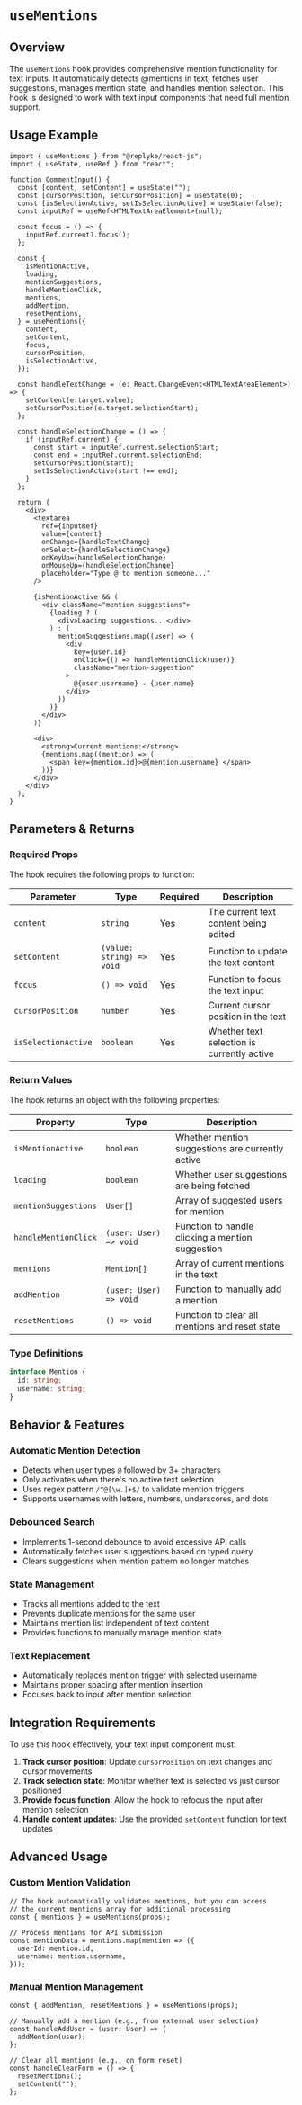 # `useMentions`

## Overview

The `useMentions` hook provides comprehensive mention functionality for text inputs. It automatically detects @mentions in text, fetches user suggestions, manages mention state, and handles mention selection. This hook is designed to work with text input components that need full mention support.

## Usage Example

```tsx
import { useMentions } from "@replyke/react-js";
import { useState, useRef } from "react";

function CommentInput() {
  const [content, setContent] = useState("");
  const [cursorPosition, setCursorPosition] = useState(0);
  const [isSelectionActive, setIsSelectionActive] = useState(false);
  const inputRef = useRef<HTMLTextAreaElement>(null);

  const focus = () => {
    inputRef.current?.focus();
  };

  const {
    isMentionActive,
    loading,
    mentionSuggestions,
    handleMentionClick,
    mentions,
    addMention,
    resetMentions,
  } = useMentions({
    content,
    setContent,
    focus,
    cursorPosition,
    isSelectionActive,
  });

  const handleTextChange = (e: React.ChangeEvent<HTMLTextAreaElement>) => {
    setContent(e.target.value);
    setCursorPosition(e.target.selectionStart);
  };

  const handleSelectionChange = () => {
    if (inputRef.current) {
      const start = inputRef.current.selectionStart;
      const end = inputRef.current.selectionEnd;
      setCursorPosition(start);
      setIsSelectionActive(start !== end);
    }
  };

  return (
    <div>
      <textarea
        ref={inputRef}
        value={content}
        onChange={handleTextChange}
        onSelect={handleSelectionChange}
        onKeyUp={handleSelectionChange}
        onMouseUp={handleSelectionChange}
        placeholder="Type @ to mention someone..."
      />

      {isMentionActive && (
        <div className="mention-suggestions">
          {loading ? (
            <div>Loading suggestions...</div>
          ) : (
            mentionSuggestions.map((user) => (
              <div
                key={user.id}
                onClick={() => handleMentionClick(user)}
                className="mention-suggestion"
              >
                @{user.username} - {user.name}
              </div>
            ))
          )}
        </div>
      )}

      <div>
        <strong>Current mentions:</strong>
        {mentions.map((mention) => (
          <span key={mention.id}>@{mention.username} </span>
        ))}
      </div>
    </div>
  );
}
```

## Parameters & Returns

### Required Props

The hook requires the following props to function:

| Parameter          | Type                        | Required | Description                                           |
| ------------------ | --------------------------- | -------- | ----------------------------------------------------- |
| `content`          | `string`                    | Yes      | The current text content being edited                 |
| `setContent`       | `(value: string) => void`   | Yes      | Function to update the text content                   |
| `focus`            | `() => void`                | Yes      | Function to focus the text input                      |
| `cursorPosition`   | `number`                    | Yes      | Current cursor position in the text                   |
| `isSelectionActive`| `boolean`                   | Yes      | Whether text selection is currently active            |

### Return Values

The hook returns an object with the following properties:

| Property             | Type                                    | Description                                      |
| -------------------- | --------------------------------------- | ------------------------------------------------ |
| `isMentionActive`    | `boolean`                               | Whether mention suggestions are currently active  |
| `loading`            | `boolean`                               | Whether user suggestions are being fetched       |
| `mentionSuggestions` | `User[]`                                | Array of suggested users for mention             |
| `handleMentionClick` | `(user: User) => void`                  | Function to handle clicking a mention suggestion |
| `mentions`           | `Mention[]`                             | Array of current mentions in the text            |
| `addMention`         | `(user: User) => void`                  | Function to manually add a mention               |
| `resetMentions`      | `() => void`                            | Function to clear all mentions and reset state   |

### Type Definitions

```typescript
interface Mention {
  id: string;
  username: string;
}
```

## Behavior & Features

### Automatic Mention Detection
- Detects when user types `@` followed by 3+ characters
- Only activates when there's no active text selection
- Uses regex pattern `/^@[\w.]+$/` to validate mention triggers
- Supports usernames with letters, numbers, underscores, and dots

### Debounced Search
- Implements 1-second debounce to avoid excessive API calls
- Automatically fetches user suggestions based on typed query
- Clears suggestions when mention pattern no longer matches

### State Management
- Tracks all mentions added to the text
- Prevents duplicate mentions for the same user
- Maintains mention list independent of text content
- Provides functions to manually manage mention state

### Text Replacement
- Automatically replaces mention trigger with selected username
- Maintains proper spacing after mention insertion
- Focuses back to input after mention selection

## Integration Requirements

To use this hook effectively, your text input component must:

1. **Track cursor position**: Update `cursorPosition` on text changes and cursor movements
2. **Track selection state**: Monitor whether text is selected vs just cursor positioned
3. **Provide focus function**: Allow the hook to refocus the input after mention selection
4. **Handle content updates**: Use the provided `setContent` function for text updates

## Advanced Usage

### Custom Mention Validation
```tsx
// The hook automatically validates mentions, but you can access
// the current mentions array for additional processing
const { mentions } = useMentions(props);

// Process mentions for API submission
const mentionData = mentions.map(mention => ({
  userId: mention.id,
  username: mention.username,
}));
```

### Manual Mention Management
```tsx
const { addMention, resetMentions } = useMentions(props);

// Manually add a mention (e.g., from external user selection)
const handleAddUser = (user: User) => {
  addMention(user);
};

// Clear all mentions (e.g., on form reset)
const handleClearForm = () => {
  resetMentions();
  setContent("");
};
```